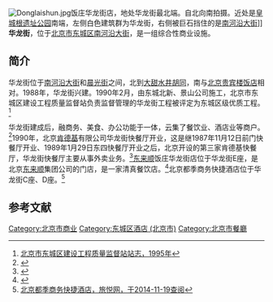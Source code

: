 {{Coord|39.9110281|116.4073393|type:landmark_region:CN-11_source:GoogleMaps|display=title}}
[[File:Donglaishun.jpg|thumb]]饭庄华龙街店，地处华龙街最北端。自北向南拍摄。近处是[[皇城根遗址公园|皇城根遗址公园]]南端，左侧白色建筑群为华龙街，右侧被巨石挡住的是[[南河沿大街|南河沿大街]]]]
'''华龙街'''，位于[[北京市|北京市]][[东城区_(北京市)|东城区]][[南河沿大街|南河沿大街]]，是一组综合性商业设施。

==简介==
华龙街位于[[南河沿大街|南河沿大街]]和[[晨光街|晨光街]]之间，北到[[大甜水井胡同|大甜水井胡同]]，南与[[北京贵宾楼饭店|北京贵宾楼饭店]]相对。1988年，华龙街兴建。1990年2月，由东城北新、景山公司施工，北京市东城区建设工程质量监督站负责监督管理的华龙街工程被评定为东城区级优质工程。<ref>[http://d.wanfangdata.com.cn/LocalChronicleItem_1526863.aspx 北京市东城区建设工程质量监督站站志，1995年]</ref>

华龙街建成后，融商务、美食、办公功能于一体，云集了餐饮业、酒店业等商户。<ref>{{Cite web |url=http://www.visitbeijing.com.cn/play/thematic/dsy/n214731650.shtml |title=北京故事：腾飞的华龙街，北京旅游网，2012-08-06 |accessdate=2014-11-19 |archive-date=2016-03-04 |archive-url=https://web.archive.org/web/20160304191931/http://www.visitbeijing.com.cn/play/thematic/dsy/n214731650.shtml |dead-url=no }}</ref>1990年，北京[[肯德基|肯德基]]有限公司华龙街快餐厅开业，这是继1987年11月12日前门快餐厅开业、1989年1月29日东四快餐厅开业之后，北京开设的第三家肯德基快餐厅，华龙街快餐厅主要从事外卖业务。<ref>{{Cite web |url=http://www.bjqx.org.cn/qxweb/n61805c399.aspx |title=落户北京的第一家肯德基——访北京肯德基有限公司第一任董事长夏觉，前线，2012-12-13 |accessdate=2014-11-19 |archive-date=2014-11-29 |archive-url=https://web.archive.org/web/20141129073213/http://www.bjqx.org.cn/qxweb/n61805c399.aspx |dead-url=no }}</ref>[[东来顺|东来顺]]饭庄华龙街店位于华龙街E座，是北京[[东来顺|东来顺]]集团公司的门店，是一家清真餐饮店。<ref>{{Cite web |url=http://www.donglaishun.com/mddh_detail/%26productId%3D133.html |title=北京华龙街饭庄，东来顺，于2014-11-19查阅 |accessdate=2017-11-29 |archive-date=2016-03-05 |archive-url=https://web.archive.org/web/20160305021219/http://www.donglaishun.com/mddh_detail/%26productId%3D133.html |dead-url=yes }}</ref>北京都季商务快捷酒店位于华龙街C座、D座。<ref>[http://www.leyooo.com/inns_view_3953.html 北京都季商务快捷酒店，旅悦网，于2014-11-19查阅]{{dead link|date=2017年11月 |bot=InternetArchiveBot |fix-attempted=yes }}</ref>

==参考文献==
{{reflist}}

[[Category:北京市商业|Category:北京市商业]]
[[Category:东城区酒店_(北京市)|Category:东城区酒店 (北京市)]]
[[Category:北京市餐廳|Category:北京市餐廳]]